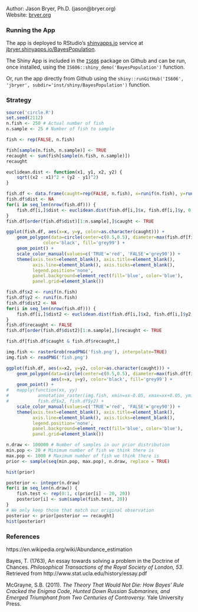 Author: Jason Bryer, Ph.D. (jason@bryer.org)  
Website: [bryer.org](http://jason.bryer.org)

### Running the App

The app is deployed to RStudio's [shinyapps.io](https://jbryer.shinyapps.io/BayesPopulation/) service at [jbryer.shinyapps.io/BayesPopulation](https://jbryer.shinyapps.io/BayesPopulation).

The Shiny App is included in the [`IS606`](https://github.com/jbryer/IS606) package on Github and can be run, once installed, using the `IS606::shiny_demo('BayesPopulation')` function.

Or, run the app directly from Github using the `shiny::runGitHub('IS606', 'jbryer', subdir='inst/shiny/BayesPopulation')` function.

### Strategy

```r
source('circle.R')
set.seed(2112)
n.fish <- 250 # Actual number of fish
n.sample <- 25 # Number of fish to sample

fish <- rep(FALSE, n.fish)

fish[sample(n.fish, n.sample)] <- TRUE
recaught <- sum(fish[sample(n.fish, n.sample)])
recaught

euclidean.dist <- function(x1, y1, x2, y2) {
	sqrt((x2 - x1)^2 + (y2 - y1)^2)
}

fish.df <- data.frame(caught=rep(FALSE, n.fish), x=runif(n.fish), y=runif(n.fish))
fish.df$dist <- NA
for(i in seq_len(nrow(fish.df))) {
	fish.df[i,]$dist <- euclidean.dist(fish.df[i,]$x, fish.df[i,]$y, 0.5, 0.5)
}
fish.df[order(fish.df$dist)[1:n.sample],]$caught <- TRUE

ggplot(fish.df, aes(x=x, y=y, color=as.character(caught))) + 
	geom_polygon(data=circle(center=c(0.5,0.5), diameter=max(fish.df[fish.df$caught,]$dist)*2),
			  color='black', fill='grey99') +
	geom_point() +
	scale_color_manual(values=c('TRUE'='red', 'FALSE'='grey90')) +
	theme(axis.text=element_blank(), axis.title=element_blank(),
		  axis.line=element_blank(), axis.ticks=element_blank(),
		  legend.position='none',
		  panel.background=element_rect(fill='blue', color='blue'),
		  panel.grid=element_blank())

fish.df$x2 <- runif(n.fish)
fish.df$y2 <- runif(n.fish)
fish.df$dist2 <- NA
for(i in seq_len(nrow(fish.df))) {
	fish.df[i,]$dist2 <- euclidean.dist(fish.df[i,]$x2, fish.df[i,]$y2, 0.5, 0.5)
}
fish.df$recaught <- FALSE
fish.df[order(fish.df$dist2)[1:n.sample],]$recaught <- TRUE

fish.df[fish.df$caught & fish.df$recaught,]

img.fish <- rasterGrob(readPNG('fish.png'), interpolate=TRUE)
img.fish <- readPNG('fish.png')

ggplot(fish.df, aes(x=x2, y=y2, color=as.character(caught))) +
	geom_polygon(data=circle(center=c(0.5,0.5), diameter=max(fish.df[fish.df$recaught,]$dist2)*2),
			  	 aes(x=x, y=y), color='black', fill='grey99') +
	geom_point() +
# 	mapply(function(xx, yy) 
#           annotation_raster(img.fish, xmin=xx-0.05, xmax=xx+0.05, ymin=yy-0.05, ymax=yy+0.05),
#           fish.df$x2, fish.df$y2) +
	scale_color_manual(values=c('TRUE'='red', 'FALSE'='grey90')) +
	theme(axis.text=element_blank(), axis.title=element_blank(),
		  axis.line=element_blank(), axis.ticks=element_blank(),
		  legend.position='none',
		  panel.background=element_rect(fill='blue', color='blue'),
		  panel.grid=element_blank())

```

```r
n.draw <- 100000 # Number of samples in our prior distribution
min.pop <- 20 # Minimum number of fish we think there is
max.pop <- 1000 # Maximum number of fish we think there is
prior <- sample(seq(min.pop, max.pop), n.draw, replace = TRUE)

hist(prior)

posterior <- integer(n.draw)
for(i in seq_len(n.draw)) {
	fish.test <- rep(0:1, c(prior[i] - 20, 20))
	posterior[i] <- sum(sample(fish.test, 20))
}
# We only keep those that match our original observation
posterior <- prior[posterior == recaught]
hist(posterior)

```

### References

https://en.wikipedia.org/wiki/Abundance_estimation

Bayes, T. (1763), An essay towards solving a problem in the Doctrine of Chances. *Philosophical Transactions of the Royal Society of London, 53*. Retrieved from http://www.stat.ucla.edu/history/essay.pdf

McGrayne, S.B. (2011). *The Theory That Would Not Die: How Bayes' Rule Cracked the Enigma Code, Hunted Down Russian Submarines, and Emerged Triumphant from Two Centuries of Controversy.* Yale University Press.


